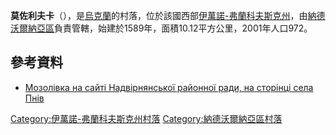 {{coord|48|36|19|N|24|32|26|E|scale:30000|display=title}}

'''莫佐利夫卡'''（{{lang-uk|Мозолівка}}），是[[烏克蘭|烏克蘭]]的村落，位於該國西部[[伊萬諾-弗蘭科夫斯克州|伊萬諾-弗蘭科夫斯克州]]，由[[納德沃爾納亞區|納德沃爾納亞區]]負責管轄，始建於1589年，面積10.12平方公里，2001年人口972。

==參考資料==
* [https://web.archive.org/web/20160119075611/http://www.nadrda.gov.ua/node/217 Мозолівка на сайті Надвірнянської районної ради, на сторінці села Пнів]

{{DEFAULTSORT:Мозолівка}}
[[Category:伊萬諾-弗蘭科夫斯克州村落|Category:伊萬諾-弗蘭科夫斯克州村落]]
[[Category:納德沃爾納亞區村落|Category:納德沃爾納亞區村落]]


{{IvanoFrankivsk-geo-stub}}